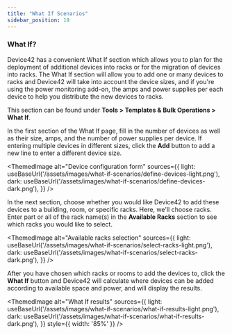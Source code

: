 ```yaml
---
title: "What If Scenarios"
sidebar_position: 19
---
```



### What If?

Device42 has a convenient What If section which allows you to plan for the deployment of additional devices into racks or for the migration of devices into racks. The What If section will allow you to add one or many devices to racks and Device42 will take into account the device sizes, and if you're using the power monitoring add-on, the amps and power supplies per each device to help you distribute the new devices to racks.

This section can be found under **Tools > Templates & Bulk Operations > What If**.

In the first section of the What If page, fill in the number of devices as well as their size, amps, and the number of power supplies per device. If entering multiple devices in different sizes, click the **Add** button to add a new line to enter a different device size.

<ThemedImage
  alt="Device configuration form"
  sources={{
    light: useBaseUrl('/assets/images/what-if-scenarios/define-devices-light.png'),
    dark: useBaseUrl('/assets/images/what-if-scenarios/define-devices-dark.png'),
  }}
/>


In the next section, choose whether you would like Device42 to add these devices to a building, room, or specific racks. Here, we'll choose racks. Enter part or all of the rack name(s) in the **Available Racks** section to see which racks you would like to select.

<ThemedImage
  alt="Available racks selection"
  sources={{
    light: useBaseUrl('/assets/images/what-if-scenarios/select-racks-light.png'),
    dark: useBaseUrl('/assets/images/what-if-scenarios/select-racks-dark.png'),
  }}
/>

After you have chosen which racks or rooms to add the devices to, click the **What If** button and Device42 will calculate where devices can be added according to available space and power, and will display the results.

<ThemedImage
  alt="What If results"
  sources={{
    light: useBaseUrl('/assets/images/what-if-scenarios/what-if-results-light.png'),
    dark: useBaseUrl('/assets/images/what-if-scenarios/what-if-results-dark.png'),
  }}
    style={{ width: '85%' }} 
/>
